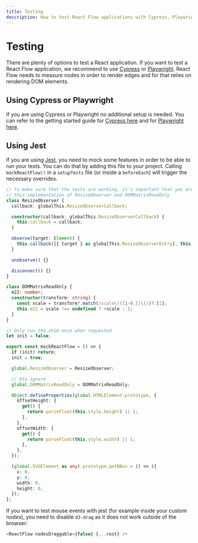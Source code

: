 ```yaml
---
title: Testing
description: How to test React Flow applications with Cypress, Playwright or Jest
---
```


# Testing

There are plenty of options to test a React application. If you want to test a React Flow application, we recommend to use [Cypress](https://www.cypress.io/) or [Playwright](https://playwright.dev/). React Flow needs to measure nodes in order to render edges and for that relies on rendering DOM elements.

## Using Cypress or Playwright

If you are using Cypress or Playwright no additional setup is needed. You can refer to the getting started guide for [Cypress here](https://docs.cypress.io/guides/getting-started/installing-cypress) and for [Playwright here](https://playwright.dev/docs/intro).

## Using Jest

If you are using [Jest](https://jestjs.io/), you need to mock some features in order to be able to run your tests. You can do that by adding this file to your project. Calling `mockReactFlow()` in a `setupTests` file (or inside a `beforeEach`) will trigger the necessary overrides.

```ts
// To make sure that the tests are working, it's important that you are using
// this implementation of ResizeObserver and DOMMatrixReadOnly
class ResizeObserver {
  callback: globalThis.ResizeObserverCallback;

  constructor(callback: globalThis.ResizeObserverCallback) {
    this.callback = callback;
  }

  observe(target: Element) {
    this.callback([{ target } as globalThis.ResizeObserverEntry], this);
  }

  unobserve() {}

  disconnect() {}
}

class DOMMatrixReadOnly {
  m22: number;
  constructor(transform: string) {
    const scale = transform?.match(/scale\(([1-9.])\)/)?.[1];
    this.m22 = scale !== undefined ? +scale : 1;
  }
}

// Only run the shim once when requested
let init = false;

export const mockReactFlow = () => {
  if (init) return;
  init = true;

  global.ResizeObserver = ResizeObserver;

  // @ts-ignore
  global.DOMMatrixReadOnly = DOMMatrixReadOnly;

  Object.defineProperties(global.HTMLElement.prototype, {
    offsetHeight: {
      get() {
        return parseFloat(this.style.height) || 1;
      },
    },
    offsetWidth: {
      get() {
        return parseFloat(this.style.width) || 1;
      },
    },
  });

  (global.SVGElement as any).prototype.getBBox = () => ({
    x: 0,
    y: 0,
    width: 0,
    height: 0,
  });
};
```

If you want to test mouse events with jest (for example inside your custom nodes), you need to disable `d3-drag` as it does not work outside of the browser:

```js
<ReactFlow nodesDraggable={false} {...rest} />
```
